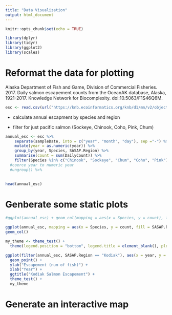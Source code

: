 ```yaml
---
title: "Data Visualization"
output: html_document
---
```


```r
knitr::opts_chunk$set(echo = TRUE)
```

```r
library(dplyr)
library(tidyr)
library(ggplot2)
library(scales)

```



# Reformat the data for plotting

Alaska Department of Fish and Game, Division of Commercial Fisheries. 2017. Daily salmon escapement counts from the OceanAK database, Alaska, 1921-2017. Knowledge Network for Biocomplexity. doi:10.5063/F1S46Q6M.

```r
esc <- read.csv(url("https://knb.ecoinformatics.org/knb/d1/mn/v2/object/urn%3Auuid%3Af119a05b-bbe7-4aea-93c6-85434dcb1c5e", method = "libcurl"), stringsAsFactors = FALSE)
```

* calculate annual escapment by species and region

* filter for just pacific salmon (Sockeye, Chinook, Coho, Pink, Chum)

```r
annual_esc <- esc %>%
    separate(sampleDate, into = c("year", "month", "day"), sep ="-") %>% 
    mutate(year = as.numeric(year)) %>% 
    group_by(year, Species, SASAP.Region) %>% 
    summarise(count = sum(DailyCount)) %>% 
    filter(Species %in% c("Chinook", "Sockeye", "Chum", "Coho", "Pink")) 
  #coerce year to numeric year
  #ungroup() %>% 
 

head(annual_esc)
```



# Genberate some static plots

```r
#ggplot(annual_esc) + geom_col(mapping = aes(x = Species, y = count), fill = "light yellow")

ggplot(annual_esc, mapping = aes(x = Species, y = count, fill = SASAP.Region)) + #scale_fill_brewer(palette = "Dark2") +
geom_col()

```

```r
my_theme <- theme_test() +
  theme(legend.position = "bottom", legend.title = element_blank(), plot.title = element_text(hjust=0.5, color="black"))

```



```r
ggplot(filter(annual_esc, SASAP.Region == "Kodiak"), aes(x = year, y = count, color = Species)) + geom_line()+
  geom_point() +
  ylab("Escapement (num of fish)") +
  xlab("Year") +
  ggtitle("Kodiak Salmon Escapement") +
  theme_test() +
  my_theme


```

 
# Generate an interactive map

